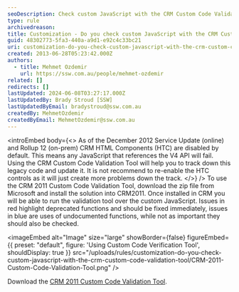 ```yaml
---
seoDescription: Check custom JavaScript with the CRM Custom Code Validation Tool to ensure compatibility and resolve deprecated functions.
type: rule
archivedreason:
title: Customization - Do you check custom JavaScript with the CRM Custom Code Validation Tool?
guid: 48302773-5fa3-440a-a9d1-e92c4c33bc21
uri: customization-do-you-check-custom-javascript-with-the-crm-custom-code-validation-tool
created: 2013-06-28T05:23:42.000Z
authors:
  - title: Mehmet Ozdemir
    url: https://ssw.com.au/people/mehmet-ozdemir
related: []
redirects: []
lastUpdated: 2024-06-08T03:27:17.000Z
lastUpdatedBy: Brady Stroud [SSW]
lastUpdatedByEmail: bradystroud@ssw.com.au
createdBy: MehmetOzdemir
createdByEmail: MehmetOzdemir@ssw.com.au
---
```


<introEmbed
  body={<>
As of the December 2012 Service Update (online) and Rollup 12 (on-prem) CRM HTML Components (HTC) are disabled by default. This means any JavaScript that references the V4 API will fail. Using the CRM Custom Code Validation Tool will help you to track down this legacy code and update it. It is not recommend to re-enable the HTC controls as it will just create more problems down the track.
  </>}
/>
To use the CRM 2011 Custom Code Validation Tool, download the zip file from Microsoft and install the solution into CRM2011. Once installed in CRM you will be able to run the validation tool over the custom JavaScript. Issues in red highlight deprecated functions and should be fixed immediately, issues in blue are uses of undocumented functions, while not as important they should also be checked.


<imageEmbed
  alt="Image"
  size="large"
  showBorder={false}
  figureEmbed={{
    preset: "default",
    figure: 'Using Custom Code Verification Tool',
    shouldDisplay: true
  }}
  src="/uploads/rules/customization-do-you-check-custom-javascript-with-the-crm-custom-code-validation-tool/CRM-2011-Custom-Code-Validation-Tool.png"
/>

Download the [CRM 2011 Custom Code Validation Tool](http://www.microsoft.com/en-us/download/details.aspx?id=30151&WT.mc_id=DX-MVP-33518).
